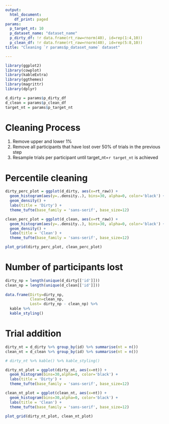 ```yaml
---
output:
  html_document:
    df_print: paged
params:
  p_target_nt: 10
  p_dataset_name: "dataset_name"
  p_dirty_df: !r data.frame(rt_raw=rnorm(40), id=rep(1:4,10))
  p_clean_df: !r data.frame(rt_raw=rnorm(40), id=rep(5:8,10))
title: "Cleaning `r params$p_dataset_name` dataset"

---
```


```r
library(ggplot2)
library(cowplot)
library(kableExtra)
library(ggthemes)
library(magrittr)
library(dplyr)

d_dirty = params$p_dirty_df
d_clean = params$p_clean_df
target_nt = params$p_target_nt
```

# Cleaning Process

1. Remove upper and lower 1%
2. Remove all participants that have lost over 50% of trials in the previous step
3. Resample trials per participant until target_nt=`r target_nt` is achieved

# Percentile cleaning

```r
dirty_perc_plot = ggplot(d_dirty, aes(x=rt_raw)) +
  geom_histogram(aes(y=..density..), bins=30, alpha=0, color='black') +
  geom_density() +
  labs(title = 'Dirty') +
  theme_tufte(base_family = 'sans-serif', base_size=12)

clean_perc_plot = ggplot(d_clean, aes(x=rt_raw)) +
  geom_histogram(aes(y=..density..), bins=30, alpha=0, color='black') +
  geom_density() +
  labs(title = 'Clean') +
  theme_tufte(base_family = 'sans-serif', base_size=12)

plot_grid(dirty_perc_plot, clean_perc_plot)
```

# Number of participants lost

```r
dirty_np = length(unique(d_dirty[['id']]))
clean_np = length(unique(d_clean[['id']]))
                  
data.frame(Dirty=dirty_np,
           Clean=clean_np,
           Lost= dirty_np - clean_np) %>%
  kable %>%
  kable_styling()
```

# Trial addition
```r

dirty_nt = d_dirty %>% group_by(id) %>% summarise(nt = n()) 
clean_nt = d_clean %>% group_by(id) %>% summarise(nt = n()) 

# dirty_nt %>% kable() %>% kable_styling()

dirty_nt_plot = ggplot(dirty_nt, aes(x=nt)) +
  geom_histogram(bins=30,alpha=0, color='black') +
  labs(title = 'Dirty') +
  theme_tufte(base_family = 'sans-serif', base_size=12)

clean_nt_plot = ggplot(clean_nt, aes(x=nt)) +
  geom_histogram(bins=30,alpha=0, color='black') +
  labs(title = 'Clean') +
  theme_tufte(base_family = 'sans-serif', base_size=12)

plot_grid(dirty_nt_plot, clean_nt_plot)
```

